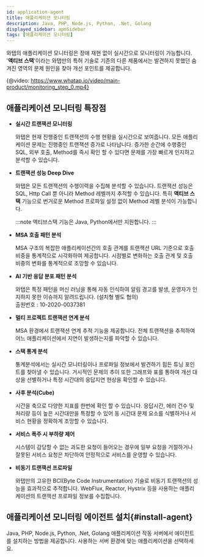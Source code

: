 ```yaml
---
id: application-agent
title: 애플리케이션 모니터링
description: Java, PHP, Node.js, Python, .Net, Golang
displayed_sidebar: apmSidebar
tags: [애플리케이션 모니터링]
---
```



와탭의 애플리케이션 모니터링은 장애 재현 없이 실시간으로 모니터링이 가능합니다. '**액티브 스택**'이라는 와탭만의 특허 기술로 기존의 다른 제품에서는 발견하지 못했던 숨겨진 영역의 문제 원인을 찾아 개선 포인트를 제공합니다.

{@video: https://www.whatap.io/video/main-product/monitoring_step_0.mp4}

## 애플리케이션 모니터링 특장점

* **실시간 트랜잭션 모니터링**

  와탭은 현재 진행중인 트랜잭션의 수행 현황을 실시간으로 보여줍니다. 모든 애플리케이션 문제는 진행중인 트랜잭션 증가로 나타납니다. 증가한 순간에 수행중인 SQL, 외부 호출, Method를 즉시 확인 할 수 있다면 문제를 가장 빠르게 인지하고 분석할 수 있습니다.

* **트랜잭션 성능 Deep Dive**

  와탭은 모든 트랜잭션의 수행이력을 수집해 분석할 수 있습니다. 트랜잭션 성능은 SQL, Http Call 뿐 아니라 Method 레벨까지 추적할 수 있습니다. 특히 **액티브 스택** 기능으로 번거로운 Method 프로파일 설정 없이 Method 레벨 분석이 가능합니다. 

  :::note
  액티브스택 기능은 Java, Python에서만 지원합니다.
  :::

* **MSA 호출 패턴 분석**

  MSA 구조의 복잡한 애플리케이션간의 호출 관계를 트랜잭션 URL 기준으로 호출 비중을 통계적으로 시각화하여 제공합니다. 시점별로 변화하는 호출 관계 및 호출 비중의 변화를 통계적으로 조망할 수 있습니다.

* **AI 기반 응답 분포 패턴 분석**

  와탭은 특정 패턴을 머신 러닝을 통해 자동 인식하여 알림 경고를 발생, 운영자가 인지하지 못한 이슈까지 알려드립니다. (설치형 별도 협의)<br/>
  출원번호 : 10-2020-0037381

* **멀티 프로젝트 트랜잭션 연계 분석**

  MSA 환경에서 트랜잭션 연계 추적 기능을 제공합니다. 전체 트랜잭션을 추적하여 어느 애플리케이션에서 지연이 발생하는지를 파악할 수 있습니다.

* **스택 통계 분석**

  통계분석에서는 실시간 모니터링이나 프로파일 정보에서 발견하기 힘든 튜닝 포인트를 찾아낼 수 있습니다. 거시적인 문제의 추이 또한 그래프와 표를 통하여 개선 대상을 선별하거나 특정 시간대의 응답지연 현상을 확인할 수 있습니다.

* **사후 분석(Cube)**

  시간을 축으로 다양한 지표를 한번에 확인 할 수 있습니다. 응답시간, 에러 건수 및 처리량 등이 높은 시간대만을 특정할 수 있어 동 시간대 문제 요소를 식별하거나 서비스 현황을 정확하게 조망할 수 있습니다.

* **서비스 폭주 시 부하량 제어**

  시스템이 감당할 수 없는 과도한 요청이 들어오는 경우에 일부 요청을 거절하거나 잘못된 서비스 요청은 차단하여 안정적으로 서비스를 운영할 수 있습니다.

* **비동기 트랜잭션 프로파일**

  와탭만의 고유한 BCI(Byte Code Instrumentation) 기술로 비동기 트랜잭션의 성능을 효과적으로 추적합니다. WebFlux, Reactor, Hystrix 등을 사용하는 애플리케이션의 트랜잭션 프로파일 정보를 수집합니다.


<!--
## 애플리케이션 모니터링 제공 기능

### 실시간 모니터링

- 특정 애플리케이션을 모니터링 하기 위한 필터링 기능
- 진행중 트랜잭션 정보
  - 지연 시간대 별 트랜잭션 수
  - 트랜잭션 프로파일
  - 진행 중 트랜잭션 중지
- 종료된 트랜잭션 정보
  - 응답시간 분포
  - 트랜잭션 프로파일
  - 트랜잭션 수행 중 확보된 스택 정보
- 애플리케이션 그룹 및 개별 애플리케이션의 TPS 및 응답시간 추이
- 5분간 집계된 사용자 수 추이
- CPU 및 Memory 사용량 추이

### 성능 분석

- 진행 중 트랜잭션에 대한 스택 정보
- 스택 전체 일치 통계
- 스택 마지막 정보 일치 기준 통계 및 호출 비중 통계
- 일간~5분 구간의 스택 통계 정보
- URL 단위의 스택 정보

### 이벤트 알림

- 이메일, 문자, SNS(Telegram, Slack) 발송
- 이벤트 지속 기간 및 임계치 설정에 의한 이벤트 발생
- 무음 설정 시간 등록에 의한 동일 이벤트 알림 억제 기능
- CPU, Memory, Disk 알림 기능
- 실시간 트랜잭션 개수 임계치 설정에 의한 알림
- 트랜잭션 에러 개수 임계치 설정에 의한 알림
- 응답시간 임계치 초과 트랜잭션 개수에 의한 알림
- 응답시간 분포의 가로 및 세로 분포 패턴에 의한 알림

### 통계 및 보고

- 일간/주간 보고서 : 실시간 사용자, TPS, 응답시간, CPU 추이 등
- 월간 보고서
  - 실시간 사용자, TPS, 응답시간, CPU 추이 등
  - 일간 방문자 수 추이, 월간 방문자 수, 고객 충성도 지표
- 애플리케이션 단위 일간 보고서 : 프로젝트 단위가 아닌 애플리케이션 단위의 보고서
- 애플리케이션 피크 성능 비교 보고서 : 전일, 전주 피크 타임과의 비교

### 관리 기능

- 권한 관리
  - super admin, admin, user의 차등화된 권한 설정 기능 제공
  - 사용자 초대 기능을 통한 권한 부여 기능
- 에이전트 업데이트
- 에이전트 옵션 설정
  - 프로파일 수집량 제어
  - 임계 트랜잭션 처리량 초과 시 별도 페이지 전환 및 에러 발생기능
  - 액티브 스택 수집 주기 변경
  - 상세 프로파일 수집 임계치 변경
-->

## 애플리케이션 모니터링 에이전트 설치{#install-agent}

Java, PHP, Node.js, Python, .Net, Golang 애플리케이션 작동 서버에서 에이전트를 설치하는 방법을 제공합니다. 사용하는 서버 환경에 맞는 애플리케이션을 선택하세요.

<DocCardList />